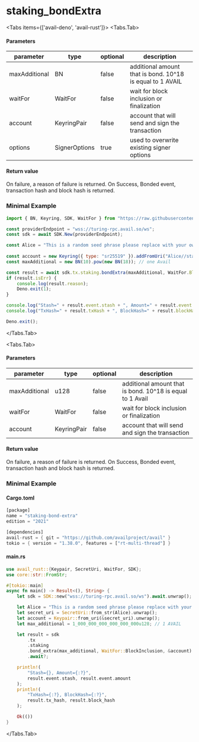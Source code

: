 
# staking_bondExtra

<Tabs items={['avail-deno', 'avail-rust']}>
<Tabs.Tab>

#### Parameters

| parameter     | type          | optional | description                                             |
| ------------- | ------------- | -------- | ------------------------------------------------------- |
| maxAdditional | BN            | false    | additional amount that is bond. 10^18 is equal to 1 AVAIL |
| waitFor       | WaitFor       | false    | wait for block inclusion or finalization                |
| account       | KeyringPair   | false    | account that will send and sign the transaction         |
| options       | SignerOptions | true     | used to overwrite existing signer options               |

#### Return value

On failure, a reason of failure is returned. On Success, Bonded event, transaction hash and block hash is returned.

### Minimal Example

```js
import { BN, Keyring, SDK, WaitFor } from "https://raw.githubusercontent.com/availproject/avail/main/avail-deno/src/sdk.ts";

const providerEndpoint = "wss://turing-rpc.avail.so/ws";
const sdk = await SDK.New(providerEndpoint);

const Alice = "This is a random seed phrase please replace with your own";
 
const account = new Keyring({ type: "sr25519" }).addFromUri("Alice//stash");
const maxAdditional = new BN(10).pow(new BN(18)); // one Avail

const result = await sdk.tx.staking.bondExtra(maxAdditional, WaitFor.BlockInclusion, account);
if (result.isErr) {
	console.log(result.reason);
	Deno.exit(1);
}

console.log("Stash=" + result.event.stash + ", Amount=" + result.event.amount);
console.log("TxHash=" + result.txHash + ", BlockHash=" + result.blockHash);

Deno.exit();
```

</Tabs.Tab>

<Tabs.Tab>

#### Parameters

| parameter     | type        | optional | description                                               |
| ------------- | ----------- | -------- | --------------------------------------------------------- |
| maxAdditional | u128        | false    | additional amount that is bond. 10^18 is equal to 1 Avail |
| waitFor       | WaitFor     | false    | wait for block inclusion or finalization                  |
| account       | KeyringPair | false    | account that will send and sign the transaction           |

#### Return value

On failure, a reason of failure is returned. On Success, Bonded event, transaction hash and block hash is returned.

### Minimal Example

#### Cargo.toml

```rust
[package]
name = "staking-bond-extra"
edition = "2021"

[dependencies]
avail-rust = { git = "https://github.com/availproject/avail" }
tokio = { version = "1.38.0", features = ["rt-multi-thread"] }
```

#### main.rs

```rust
use avail_rust::{Keypair, SecretUri, WaitFor, SDK};
use core::str::FromStr;

#[tokio::main]
async fn main() -> Result<(), String> {
	let sdk = SDK::new("wss://turing-rpc.avail.so/ws").await.unwrap();

	let Alice = "This is a random seed phrase please replace with your own";
	let secret_uri = SecretUri::from_str(Alice).unwrap();
	let account = Keypair::from_uri(&secret_uri).unwrap();
	let max_additional = 1_000_000_000_000_000_000u128; // 1 AVAIL

	let result = sdk
		.tx
		.staking
		.bond_extra(max_additional, WaitFor::BlockInclusion, &account)
		.await?;

	println!(
		"Stash={}, Amount={:?}",
		result.event.stash, result.event.amount
	);
	println!(
		"TxHash={:?}, BlockHash={:?}",
		result.tx_hash, result.block_hash
	);

	Ok(())
}
```

</Tabs.Tab>
</Tabs>